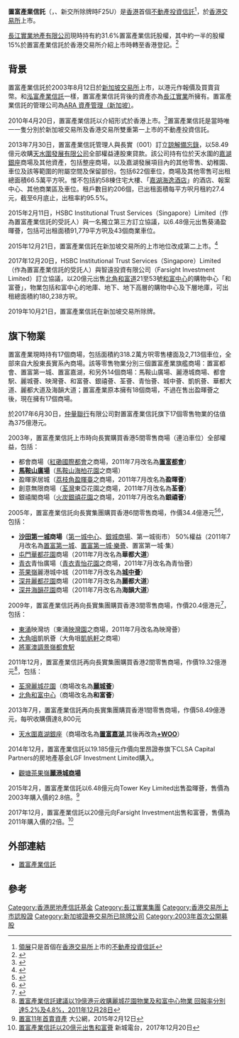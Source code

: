 {{Infobox Company |
company_name = 置富產業信託<br>Fortune REIT|   
company_logo = [[File:FortuneREIT_logo.svg|250px]] |   
company_type = 上市公司（{{sehk|0778}}） |   
company_slogan = |   
foundation = 2003年 |   
location = [[香港|香港]]皇后大道中99號[[中環中心|中環中心]]55樓5508至5510室 |   
key_people =主席兼獨立非執行董事 [[徐勝來|徐勝來]] |   
industry = [[房地產信託|房地產信託]]|
sales =  |   
profit =  |   
revenue =  |
asset =  |   
market_value =  |
num_employees =  |   
products =  |  
parents = [[長江實業|長江實業]]| 
homepage = [http://www.fortunereit.com/ 置富產業信託]|
}} 
'''置富產業信託'''（'''{{lang|en|Fortune REIT}}'''，{{hkex|0778}}、新交所除牌時F25U）是[[香港|香港]]首個[[不動產投資信託|不動產投資信託]]<ref name="linkreit">[[領展|領展]]只是首個在[[香港交易所|香港交易所]]上市的[[不動產投資信託|不動產投資信託]]</ref>，於[[香港交易所|香港交易所]]上市。

[[長江實業地產有限公司|長江實業地產有限公司]]現時持有約31.6%置富產業信託股權，其中約一半的股權15%於置富產業信託於香港交易所介紹上市時轉至香港登記。<ref name="wenwei">{{Cite web |url=http://paper.wenweipo.com/2010/04/21/FI1004210008.htm |title=文匯報 - 置富掛牌 股價較星微升，2010年4月21日 |access-date=2010年4月21日 |archive-url=https://web.archive.org/web/20100426062857/http://paper.wenweipo.com/2010/04/21/FI1004210008.htm |archive-date=2010年4月26日 |dead-url=yes }}</ref>

==背景==
置富產業信託於2003年8月12日於[[新加坡交易所|新加坡交易所]]上市，以港元作報價及買賣貨幣。和[[泓富產業信託|泓富產業信託]]一樣，置富產業信託背後的資產亦為[[長江實業|長江實業]]所擁有。置富產業信託的管理公司為[[ARA_資產管理(新加坡)|ARA 資產管理（新加坡）]]。

2010年4月20日，置富產業信託以介紹形式於香港上市。<ref name="jrj">{{Cite web |url=http://hk.jrj.com.cn/2010/04/2107267329575.shtml |title=金融界 - 置富產業信託首日掛牌 股價收于3.84元，2010年4月21日 |access-date=2011年8月28日 |archive-date=2020年9月18日 |archive-url=https://web.archive.org/web/20200918101307/http://hk.jrj.com.cn/2010/04/2107267329575.shtml |dead-url=no }}</ref>置富產業信託是當時唯一一隻分別於新加坡交易所及香港交易所雙重第一上市的不動產投資信託。

2013年7月30日，置富產業信託管理人與長實（001）訂立[[諒解備忘錄|諒解備忘錄]]，以58.49億元收購[[天水圍發展有限公司|天水圍發展有限公司]]全部權益連股東貸款。該公司持有位於天水圍的[[嘉湖銀座|嘉湖銀座]]商場及其他資產，包括整座商場，以及嘉湖發展項目內的其他零售、幼稚園、車位及該等範圍的附屬空間及保留部份。包括622個車位，商場及其他零售可出租總面積66.5萬平方呎。惟不包括約58棟住宅大樓、「[[嘉湖海逸酒店|嘉湖海逸酒店]]」的酒店、報案中心、其他商業區及車位。租戶數目約206個，已出租面積每平方呎月租約27.4元，截至6月底止，出租率約95.5%。

2015年2月11日，HSBC Institutional Trust Services（Singapore）Limited（作為置富產業信託的受託人）與一名獨立第三方訂立協議，以6.48億元出售葵涌盈暉薈，包括可出租面積91,779平方呎及43個商業車位。

2015年12月21日，置富產業信託在新加坡交易所的上市地位改成第二上市。<ref>{{Cite web |url=http://media2.fortunereit.com/201512211651481731171339_tc.pdf |title=置富產業信託就轉換其於新交所主板之上市地位之最新情況  |access-date=2019-06-20 |archive-date=2019-06-20 |archive-url=https://web.archive.org/web/20190620161625/http://media2.fortunereit.com/201512211651481731171339_tc.pdf |dead-url=no }}</ref>

2017年12月20日，HSBC Institutional Trust Services（Singapore）Limited（作為置富產業信託的受託人）與智遠投資有限公司（Farsight Investment Limited）訂立協議，以20億元出售[[北角|北角]][[和富道|和富道]]21至53號[[和富中心|和富中心]]的購物中心「和富薈」，物業包括和富中心的地庫、地下、地下高層的購物中心及下層地庫，可出租總面積約180,238方呎。

2019年10月21日，置富產業信託在新加坡交易所除牌。

==旗下物業==
置富產業現時持有17個商場，包括面積約318.2萬方呎零售樓面及2,713個車位，全部來自大股東長實系內商場。該等零售物業分別三個置富產業旗艦商場：置富都會、置富第一城、置富嘉湖，和另外14個商場：馬鞍山廣場、麗港城商場、都會駅、麗城薈、映灣薈、和富薈、銀禧薈、荃薈、青怡薈、城中薈、凱帆薈、華都大道、麗都大道及海韻大道；置富產業原本擁有18個商場，不過在售出盈暉薈之後，現在擁有17個商場。

於2017年6月30日，[[仲量聯行|仲量聯行]]有限公司對置富產業信託旗下17個零售物業的估值為375億港元。

2003年，置富產業信託上市時向長實購買香港5間零售商場（連泊車位）全部權益，包括：
* 都會商場（[[紅磡|紅磡]][[國際都會|國際都會]]之商場，2011年7月改名為'''[[置富都會|置富都會]]'''）
* '''[[馬鞍山廣場|馬鞍山廣場]]'''（[[馬鞍山_(香港市鎮)|馬鞍山]][[海柏花園|海柏花園]]之商場）
* 盈暉家居城（[[荔枝角|荔枝角]][[盈暉臺|盈暉臺]]之商場，2011年7月改名為'''盈暉薈'''）
* 創意無限商場（[[荃灣|荃灣]]東亞花園之商場，2011年7月改名為'''荃薈'''）
* 銀禧閣商場（[[火炭|火炭]][[銀禧花園|銀禧花園]]之商場，2011年7月改名為'''銀禧薈'''）

2005年，置富產業信託向長實集團購買香港6間零售商場，作價34.4億港元<ref name="mingpao">{{Cite web |url=http://www.mpfinance.com/cfm/NewsContent.cfm?PublishDate=20050325&File=eaa1.txt&Topic=ea |title=明報 - 長和REIT 34.4億購長實6商場，2005年3月25日 |access-date=2006年6月27日 |archive-date=2020年6月2日 |archive-url=https://web.archive.org/web/20200602102332/https://www.mpfinance.com/cfm/newscontent.cfm?publishdate=20050325&file=eaa1.txt&topic=ea |dead-url=no }}</ref><ref name="huaxia">{{Cite web |url=http://www.huaxia.com/xw/ga/2005/00302056.html |title=华夏经纬网 - 李嘉诚大举扩展物业王国 旗下基金购入香港6商铺，2005年3月26日 |access-date=2009年10月17日 |archive-date=2015年5月13日 |archive-url=https://web.archive.org/web/20150513131130/http://www.huaxia.com/xw/ga/2005/00302056.html |dead-url=no }}</ref>，包括：
* '''[[沙田第一城|沙田第一城]]商場'''（[[第一城中心|第一城中心]]、[[銀城商場|銀城商場]]、第一城街市） 50%權益（2011年7月改名為[[置富第一城|置富第一城]]、[[置富第一城·樂薈|置富第一城·樂薈]]、置富第一城·集）
* [[屯門|屯門]][[華都花園|華都花園]]商場（2011年7月改名為'''華都大道'''）
* [[青衣島|青衣]]青怡廣場（[[青衣島|青衣]][[青怡花園|青怡花園]]之商場，2011年7月改名為青怡薈）
* [[茶果嶺|茶果嶺]]麗港城中城（2011年7月改名為'''[[城中薈|城中薈]]'''）
* [[深井|深井]][[麗都花園|麗都花園]]商場（2011年7月改名為'''麗都大道'''）
* [[深井|深井]][[海韻花園|海韻花園]]商場（2011年7月改名為'''海韻大道'''）

2009年，置富產業信託再向長實集團購買香港3間零售商場，作價20.4億港元<ref name="on">{{Cite web |url=http://orientaldaily.on.cc/cnt/finance/20090825/00202_020.html |title=東方日報 - 置富20億購長實三商場，2009年8月25日 |access-date=2009年10月17日 |archive-date=2020年3月29日 |archive-url=https://web.archive.org/web/20200329060817/http://orientaldaily.on.cc/cnt/finance/20090825/00202_020.html |dead-url=no }}</ref>，包括：

* [[東涌_(香港)|東涌]]映灣坊（東涌[[映灣園|映灣園]]之商場，2011年7月改名為映灣薈）
* [[大角咀|大角咀]]凱帆薈（大角咀[[凱帆軒|凱帆軒]]之商場）
* [[將軍澳|將軍澳]][[調景嶺|調景嶺]][[都會駅|都會駅]]

2011年12月，置富產業信託再向長實集團購買香港2間零售商場，作價19.32億港元<ref>[http://www.fortunereit.com/upload/press/46/Project%20Skyy%20-%20press%20release%20C%20FINAL.pdf 置富產業信託建議以19億港元收購麗城花園物業及和富中心物業 回報率分別達5.2%及4.8%，2011年12月28日]{{dead link|date=2018年1月 |bot=InternetArchiveBot |fix-attempted=yes }}</ref>，包括：

* [[荃灣|荃灣]][[麗城花園|麗城花園]]（商場改名為'''[[麗城薈|麗城薈]]'''）
* [[北角|北角]][[和富中心|和富中心]]（商場改名為'''和富薈'''）

2013年7月，置富產業信託再向長實集團購買香港1間零售商場，作價58.49億港元，每呎收購價達8,800元
* [[天水圍|天水圍]][[嘉湖銀座|嘉湖銀座]]（商場改名為'''[[置富嘉湖|置富嘉湖]]''',其後再改為'''[[+WOO|+WOO]]'''）

2014年12月，置富產業信託以19.185億元作價向里昂證券旗下CLSA Capital Partners的房地產基金LGF Investment Limited購入。

* [[觀塘|觀塘]][[茶果嶺|茶果嶺]]'''[[麗港城商場|麗港城商場]]'''

2015年2月，置富產業信託以6.48億元向Tower Key Limited出售盈暉薈，售價為2003年購入價的2.8倍。<ref>[http://news.takungpao.com.hk/paper/q/2015/0212/2919622.html 置富11年首賣資產] {{Wayback|url=http://news.takungpao.com.hk/paper/q/2015/0212/2919622.html |date=20160304191606 }} 大公網，2015年2月12日</ref>

2017年12月，置富產業信託以20億元向Farsight Investment出售和富薈，售價為2011年購入價的2倍。<ref>[http://www.metroradio.com.hk/news/default.aspx?NewsId=20171219234556 置富產業信託以20億元出售和富薈] {{Wayback|url=http://www.metroradio.com.hk/news/default.aspx?NewsId=20171219234556 |date=20200602102353 }} 新城電台，2017年12月20日</ref>

==外部連結==
*[http://www.fortunereit.com/ 置富產業信託] {{Wayback|url=http://www.fortunereit.com/ |date=20201024142420 }}

{{commonscat|Fortune REIT}}
==參考==
{{reflist}}
{{置富產業信託}}
{{長江集團}}

[[Category:香港房地產信託基金|Category:香港房地產信託基金]]
[[Category:長江實業集團|Category:長江實業集團]]
[[Category:香港交易所上市認股證|Category:香港交易所上市認股證]]
[[Category:新加坡證券交易所已除牌公司|Category:新加坡證券交易所已除牌公司]]
[[Category:2003年首次公開募股|Category:2003年首次公開募股]]